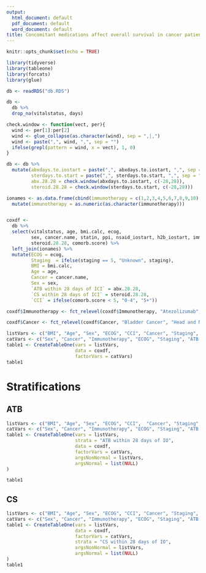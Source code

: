 ```yaml
---
output:
  html_document: default
  pdf_document: default
  word_document: default
title: Concomitant medications affect overall survival in cancer patients undergoing immunotherapy
---
```


```r
knitr::opts_chunk$set(echo = TRUE)

library(tidyverse)
library(tableone)
library(forcats)
library(glue)
```

```r

db <- readRDS("db.RDS")

db <-
  db %>%
  drop_na(vitalstatus, days)
```

```r
check.window <- function(vect, per){
  wind <- per[1]:per[2]
  wind <- glue_collapse(as.character(wind), sep = ",|,")
  wind <- paste(",", wind, ",", sep = "")
  ifelse(grepl(pattern = wind, x = vect), 1, 0)
}

db <- db %>%
  mutate(abxdays.to.iostart = paste(",", abxdays.to.iostart, ",", sep = ""),
         sterdays.to.start = paste(",", sterdays.to.start, ",", sep = ""),
         abx.28.28 = check.window(abxdays.to.iostart, c(-28,28)),
         steroid.28.28 = check.window(sterdays.to.start, c(-28,28)))
```


```r
ionames <- as.data.frame(cbind(immunotherapy = c(1,2,3,4,5,6,7,8,9,10), Immunotherapy = c("Nivolumab", "Pembrolizumab", "Atezolizumab", "Ipilimumab", "Nivolumab + Ipilimumab", "Durvalumab + Tremelimumab", "Tremelimumab", "Nivolumab + Chemotherapy", "Durvalumab", "Other"))) %>%
  mutate(immunotherapy = as.numeric(as.character(immunotherapy)))


coxdf <- 
  db %>%
  select(vitalstatus, age, bmi.calc, ecog,
         sex, cancer.name, statin, ppi, nsaid_iostart, h2b_iostart, immunotherapy, other_io, staging, abx.28.28,
         steroid.28.28, comorb.score) %>%
  left_join(ionames) %>%
  mutate(ECOG = ecog,
         Staging  = ifelse(staging == 5, "Unknown", staging),
         BMI = bmi.calc,
         Age = age,
         Cancer = cancer.name, 
         Sex = sex,
         `ATB within 28 days of ICI` = abx.28.28,
         `CS within 28 days of ICI` = steroid.28.28,
         `CCI` = ifelse(comorb.score < 5, "0-4", "5+"))

coxdf$Immunotherapy <- fct_relevel(coxdf$Immunotherapy, "Atezolizumab", "Durvalumab", "Durvalumab + Tremelimumab", "Ipilimumab", "Nivolumab", "Nivolumab + Ipilimumab", "Nivolumab + Chemotherapy", "Pembrolizumab", "Tremelimumab", "Other")

coxdf$Cancer <- fct_relevel(coxdf$Cancer, "Bladder Cancer", "Head and Neck Carcinoma", "Melanoma", "Non-Small Cell Lung Cancer", "Renal Cell Carcinoma", "Sarcoma", "Other")
```

```r
listVars <- c("BMI", "Age", "Sex", "ECOG", "CCI", "Cancer", "Staging", "Immunotherapy", "ATB within 28 days of IO", "CS within 28 days of IO")
catVars <- c("Sex", "Cancer", "Immunotherapy", "ECOG", "Staging", "ATB within 28 days of IO", "CS within 28 days of IO", "CCI")
table1 <- CreateTableOne(vars = listVars,
                         data = coxdf,
                         factorVars = catVars)
table1
```


# Stratifications

## ATB

```r
listVars <- c("BMI", "Age", "Sex", "ECOG", "CCI",  "Cancer", "Staging", "Immunotherapy", "ATB within 28 days of IO", "CS within 28 days of IO")
catVars <- c("Sex", "Cancer", "Immunotherapy", "ECOG", "Staging", "ATB within 28 days of IO", "CS within 28 days of IO", "CCI")
table1 <- CreateTableOne(vars = listVars,
                         strata = "ATB within 28 days of IO",
                         data = coxdf,
                         factorVars = catVars,
                         argsNonNormal = listVars,
                         argsNormal = list(NULL)
)

table1
```

## CS

```r
listVars <- c("BMI", "Age", "Sex", "ECOG", "CCI", "Cancer", "Staging", "Immunotherapy", "ATB within 28 days of IO", "CS within 28 days of IO")
catVars <- c("Sex", "Cancer", "Immunotherapy", "ECOG", "Staging", "ATB within 28 days of IO", "CS within 28 days of IO", "CCI")
table1 <- CreateTableOne(vars = listVars,
                         data = coxdf,
                         factorVars = catVars,
                         strata = "CS within 28 days of IO",
                         argsNonNormal = listVars,
                         argsNormal = list(NULL)
)
table1
```



